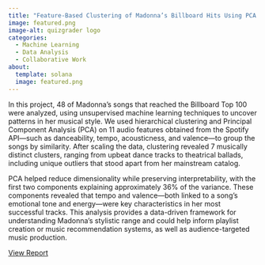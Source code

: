 ```yaml
---
title: "Feature-Based Clustering of Madonna’s Billboard Hits Using PCA and Hierarchical Methods"
image: featured.png
image-alt: quizgrader logo
categories:
  - Machine Learning
  - Data Analysis
  - Collaborative Work
about:
  template: solana
  image: featured.png
---
```


In this project, 48 of Madonna’s songs that reached the Billboard Top 100 were analyzed, using unsupervised machine learning techniques to uncover patterns in her musical style. We used hierarchical clustering and Principal Component Analysis (PCA) on 11 audio features obtained from the Spotify API—such as danceability, tempo, acousticness, and valence—to group the songs by similarity. After scaling the data, clustering revealed 7 musically distinct clusters, ranging from upbeat dance tracks to theatrical ballads, including unique outliers that stood apart from her mainstream catalog.

PCA helped reduce dimensionality while preserving interpretability, with the first two components explaining approximately 36% of the variance. These components revealed that tempo and valence—both linked to a song’s emotional tone and energy—were key characteristics in her most successful tracks. This analysis provides a data-driven framework for understanding Madonna’s stylistic range and could help inform playlist creation or music recommendation systems, as well as audience-targeted music production.


[View Report](group_assignment_3.html){target="_blank"}


